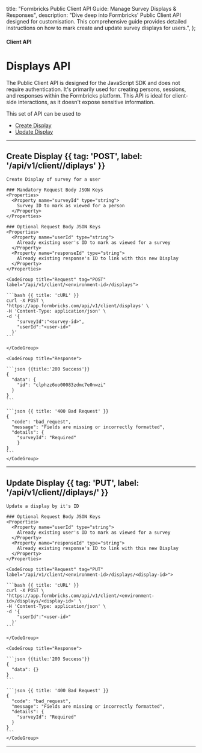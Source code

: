 
  title: "Formbricks Public Client API Guide: Manage Survey Displays & Responses",
  description:
    "Dive deep into Formbricks' Public Client API designed for customisation. This comprehensive guide provides detailed instructions on how to mark create and update survey displays for users.",
};

#### Client API

# Displays API

The Public Client API is designed for the JavaScript SDK and does not require authentication. It's primarily used for creating persons, sessions, and responses within the Formbricks platform. This API is ideal for client-side interactions, as it doesn't expose sensitive information.

This set of API can be used to
- [Create Display](#create-display)
- [Update Display](#update-display)

---

## Create Display {{ tag: 'POST', label: '/api/v1/client/<environment-id>/diplays' }}

<Row>
  <Col>

    Create Display of survey for a user

    ### Mandatory Request Body JSON Keys
    <Properties>
      <Property name="surveyId" type="string">
        Survey ID to mark as viewed for a person
      </Property>
    </Properties>

    ### Optional Request Body JSON Keys
    <Properties>
      <Property name="userId" type="string">
        Already existing user's ID to mark as viewed for a survey
      </Property>
      <Property name="responseId" type="string">
        Already existing response's ID to link with this new Display
      </Property>
    </Properties>


  </Col>
  <Col sticky>

    <CodeGroup title="Request" tag="POST" label="/api/v1/client/<environment-id>/displays">

    ```bash {{ title: 'cURL' }}
    curl -X POST \
    'https://app.formbricks.com/api/v1/client/displays' \
    -H 'Content-Type: application/json' \
    -d '{
        "surveyId":"<survey-id>",
        "userId":"<user-id>"
      }'
    ```

    </CodeGroup>

    <CodeGroup title="Response">

    ```json {{title:'200 Success'}}
    {
      "data": {
        "id": "clphzz6oo00083zdmc7e0nwzi"
      }
    }
    ```

    ```json {{ title: '400 Bad Request' }}
    {
      "code": "bad_request",
      "message": "Fields are missing or incorrectly formatted",
      "details": {
        "surveyId": "Required"
        }
    }
    ```
    </CodeGroup>

  </Col>
</Row>

---

## Update Display {{ tag: 'PUT', label: '/api/v1/client/<environment-id>/diplays/<display-id>' }}

<Row>
  <Col>

    Update a display by it's ID

    ### Optional Request Body JSON Keys
    <Properties>
      <Property name="userId" type="string">
        Already existing user's ID to mark as viewed for a survey
      </Property>
      <Property name="responseId" type="string">
        Already existing response's ID to link with this new Display
      </Property>
    </Properties>


  </Col>
  <Col sticky>

    <CodeGroup title="Request" tag="PUT" label="/api/v1/client/<environment-id>/displays/<display-id>">

    ```bash {{ title: 'cURL' }}
    curl -X POST \
    'https://app.formbricks.com/api/v1/client/<environment-id>/displays/<display-id>' \
    -H 'Content-Type: application/json' \
    -d '{
        "userId":"<user-id>"
      }'
    ```

    </CodeGroup>

    <CodeGroup title="Response">

    ```json {{title:'200 Success'}}
    {
      "data": {}
    }
    ```

    ```json {{ title: '400 Bad Request' }}
    {
      "code": "bad_request",
      "message": "Fields are missing or incorrectly formatted",
      "details": {
        "surveyId": "Required"
      }
    }
    ```
    </CodeGroup>

  </Col>
</Row>

---
